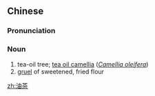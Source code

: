 ==Chinese==
{{zh-forms}}
{{wikipedia|lang=zh}}

===Pronunciation===
{{zh-pron
|m=yóuchá
|c=jau4 caa4
|cat=n
}}

===Noun===
{{zh-noun}}

# tea-oil tree; [[tea oil camellia]] (''[[Camellia oleifera]]'')
# [[gruel]] of sweetened, fried flour

{{zh-cat|Botany}}
{{zh-cat|Foods}}

[[zh:油茶]]